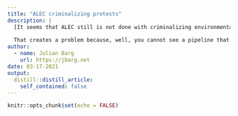 ```yaml
---
title: "ALEC criminalizing protests"
description: |
  [It seems that ALEC still is not done with criminalizing environmental protests](https://www.huffingtonpost.ca/entry/fossil-fuel-protest_n_602c1ff6c5b6c95056f3f6af). Four new states might introduce the legislations that ALEC has shopped around, which would make it illegal to trespass on "critical infrastructure"--which of course includes pipelines. 
  
  That creates a problem because, well, you cannot see a pipeline that is burried underground. The article has a lovely example. Approach some workers and cross an invisible line between public land and a construction site--and you will be arrested.
author:
  - name: Julian Barg
    url: https://jbarg.net
date: 03-17-2021
output:
  distill::distill_article:
    self_contained: false
---
```



```r
knitr::opts_chunk$set(echo = FALSE)
```


